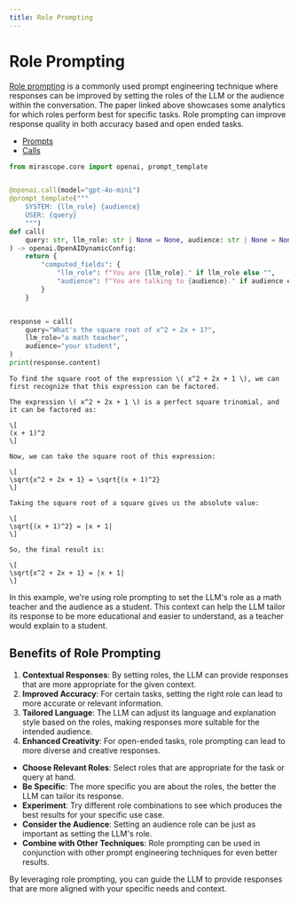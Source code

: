```yaml
---
title: Role Prompting
---
```


# Role Prompting

[Role prompting](https://arxiv.org/pdf/2311.10054) is a commonly used prompt engineering technique where responses can be improved by setting the roles of the LLM or the audience within the conversation. The paper linked above showcases some analytics for which roles perform best for specific tasks. Role prompting can improve response quality in both accuracy based and open ended tasks.

<Info title="Mirascope Concepts Used" collapsible={true} defaultCollapsed={true}>
<ul>
<li><a href="/docs/mirascope/learn/prompts/">Prompts</a></li>
<li><a href="/docs/mirascope/learn/calls/">Calls</a></li>
</ul>
</Info>



```python
from mirascope.core import openai, prompt_template


@openai.call(model="gpt-4o-mini")
@prompt_template("""
    SYSTEM: {llm_role} {audience}
    USER: {query}
    """)
def call(
    query: str, llm_role: str | None = None, audience: str | None = None
) -> openai.OpenAIDynamicConfig:
    return {
        "computed_fields": {
            "llm_role": f"You are {llm_role}." if llm_role else "",
            "audience": f"You are talking to {audience}." if audience else "",
        }
    }


response = call(
    query="What's the square root of x^2 + 2x + 1?",
    llm_role="a math teacher",
    audience="your student",
)
print(response.content)
```

```
To find the square root of the expression \( x^2 + 2x + 1 \), we can first recognize that this expression can be factored.

The expression \( x^2 + 2x + 1 \) is a perfect square trinomial, and it can be factored as:

\[
(x + 1)^2
\]

Now, we can take the square root of this expression:

\[
\sqrt{x^2 + 2x + 1} = \sqrt{(x + 1)^2}
\]

Taking the square root of a square gives us the absolute value:

\[
\sqrt{(x + 1)^2} = |x + 1|
\]

So, the final result is:

\[
\sqrt{x^2 + 2x + 1} = |x + 1|
\]
```

In this example, we're using role prompting to set the LLM's role as a math teacher and the audience as a student. This context can help the LLM tailor its response to be more educational and easier to understand, as a teacher would explain to a student.

## Benefits of Role Prompting

1. **Contextual Responses**: By setting roles, the LLM can provide responses that are more appropriate for the given context.
2. **Improved Accuracy**: For certain tasks, setting the right role can lead to more accurate or relevant information.
3. **Tailored Language**: The LLM can adjust its language and explanation style based on the roles, making responses more suitable for the intended audience.
4. **Enhanced Creativity**: For open-ended tasks, role prompting can lead to more diverse and creative responses.

<Info title="Effective Role Prompting">
<ul>
<li><strong>Choose Relevant Roles</strong>: Select roles that are appropriate for the task or query at hand.</li>
<li><strong>Be Specific</strong>: The more specific you are about the roles, the better the LLM can tailor its response.</li>
<li><strong>Experiment</strong>: Try different role combinations to see which produces the best results for your specific use case.</li>
<li><strong>Consider the Audience</strong>: Setting an audience role can be just as important as setting the LLM's role.</li>
<li><strong>Combine with Other Techniques</strong>: Role prompting can be used in conjunction with other prompt engineering techniques for even better results.</li>
</ul>
</Info>

By leveraging role prompting, you can guide the LLM to provide responses that are more aligned with your specific needs and context.
